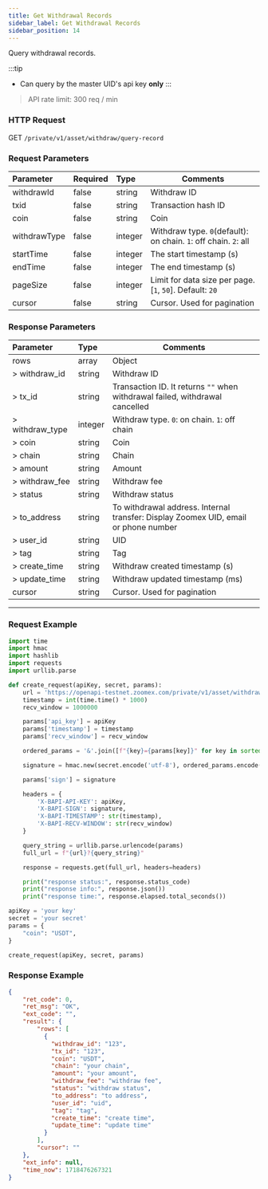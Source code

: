 ```yaml
---
title: Get Withdrawal Records
sidebar_label: Get Withdrawal Records
sidebar_position: 14
---
```


Query withdrawal records.

:::tip
* Can query by the master UID's api key **only**
:::

> API rate limit: 300 req / min

### HTTP Request
GET `/private/v1/asset/withdraw/query-record`

### Request Parameters
| Parameter | Required | Type | Comments|
|:----- |:-------|:-----|------ |
|withdrawId |false |string |Withdraw ID |
|txid |false |string |Transaction hash ID |
|coin |false |string |Coin |
|withdrawType |false |integer |Withdraw type. `0`(default): on chain. `1`: off chain. `2`: all|
|startTime |false |integer |The start timestamp (s) |
|endTime |false |integer |The end timestamp (s) |
|pageSize |false |integer |Limit for data size per page. [`1`, `50`]. Default: `20`|
|cursor |false |string |Cursor. Used for pagination|

### Response Parameters
| Parameter | Type | Comments|
|:----- |:-----|----- |
|rows |array|Object |
|> withdraw_id |string |Withdraw ID |
|> tx_id |string |Transaction ID. It returns `""` when withdrawal failed, withdrawal cancelled|
|> withdraw_type |integer |Withdraw type. `0`: on chain. `1`: off chain|
|> coin |string |Coin |
|> chain |string |Chain |
|> amount |string |Amount |
|> withdraw_fee |string |Withdraw fee |
|> status |string |Withdraw status |
|> to_address |string |To withdrawal address. Internal transfer: Display Zoomex UID, email or phone number |
|> user_id |string |UID |
|> tag |string |Tag |
|> create_time |string |Withdraw created timestamp (s) |
|> update_time |string |Withdraw updated timestamp (ms) |
|cursor |string|Cursor. Used for pagination |


---

### Request Example

```python
import time
import hmac
import hashlib
import requests
import urllib.parse

def create_request(apiKey, secret, params):
    url = 'https://openapi-testnet.zoomex.com/private/v1/asset/withdraw/query-record'
    timestamp = int(time.time() * 1000)
    recv_window = 1000000

    params['api_key'] = apiKey
    params['timestamp'] = timestamp
    params['recv_window'] = recv_window

    ordered_params = '&'.join([f"{key}={params[key]}" for key in sorted(params.keys())])

    signature = hmac.new(secret.encode('utf-8'), ordered_params.encode('utf-8'), hashlib.sha256).hexdigest()

    params['sign'] = signature

    headers = {
        'X-BAPI-API-KEY': apiKey,
        'X-BAPI-SIGN': signature,
        'X-BAPI-TIMESTAMP': str(timestamp),
        'X-BAPI-RECV-WINDOW': str(recv_window)
    }

    query_string = urllib.parse.urlencode(params)
    full_url = f"{url}?{query_string}"

    response = requests.get(full_url, headers=headers)

    print("response status:", response.status_code)
    print("response info:", response.json())
    print("response time:", response.elapsed.total_seconds())

apiKey = 'your key'
secret = 'your secret'
params = {
    "coin": "USDT",
}

create_request(apiKey, secret, params)
```

### Response Example

```json
{
    "ret_code": 0,
    "ret_msg": "OK",
    "ext_code": "",
    "result": {
        "rows": [
          {
            "withdraw_id": "123",
            "tx_id": "123",
            "coin": "USDT",
            "chain": "your chain",
            "amount": "your amount",
            "withdraw_fee": "withdraw fee",
            "status": "withdraw status",
            "to_address": "to address",
            "user_id": "uid",
            "tag": "tag",
            "create_time": "create time",
            "update_time": "update time"
          }
        ],
        "cursor": ""
    },
    "ext_info": null,
    "time_now": 1718476267321
}
```
